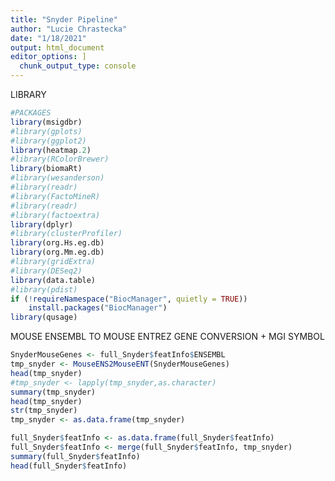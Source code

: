 ```yaml
---
title: "Snyder Pipeline"
author: "Lucie Chrastecka"
date: "1/18/2021"
output: html_document
editor_options: ]
  chunk_output_type: console
---
```


LIBRARY
```r
#PACKAGES
library(msigdbr)
#library(gplots)
#library(ggplot2)
library(heatmap.2)
#library(RColorBrewer)
library(biomaRt)
#library(wesanderson)
#library(readr)
#library(FactoMineR)
#library(readr)
#library(factoextra)
library(dplyr)
#library(clusterProfiler)
library(org.Hs.eg.db)
library(org.Mm.eg.db)
#library(gridExtra)
#library(DESeq2)
library(data.table)
#library(pdist)
if (!requireNamespace("BiocManager", quietly = TRUE))
    install.packages("BiocManager")
library(qusage)
```


<!-- DATA -->
<!-- ```{r} -->

<!-- full_Snyder <- ODIS2::full_Snyder -->
<!-- full_Snyder$ex <- as.matrix(full_Snyder$ex) -->
<!-- snyder_readcounts <- full_Snyder$ex -->

<!-- row.names(snyder_readcounts) <- full_Snyder$featInfo$ENSEMBL -->

<!-- ``` -->


MOUSE ENSEMBL TO MOUSE ENTREZ GENE CONVERSION + MGI SYMBOL
```r

SnyderMouseGenes <- full_Snyder$featInfo$ENSEMBL
tmp_snyder <- MouseENS2MouseENT(SnyderMouseGenes)
head(tmp_snyder)
#tmp_snyder <- lapply(tmp_snyder,as.character)
summary(tmp_snyder)
head(tmp_snyder)
str(tmp_snyder)
tmp_snyder <- as.data.frame(tmp_snyder)

full_Snyder$featInfo <- as.data.frame(full_Snyder$featInfo)
full_Snyder$featInfo <- merge(full_Snyder$featInfo, tmp_snyder)
summary(full_Snyder$featInfo)
head(full_Snyder$featInfo)
```


<!-- #DESEQ2  -->
<!-- ```{r} -->

<!-- deseq_2 <- runDESeq2_indFilterActive(snyder_readcounts, full_Snyder$sampInfo$`hnf4a status`) -->
<!-- print(summary(deseq_2)) -->
<!-- df1 <- as.data.frame(deseq_2$test) -->
<!-- df1 <- df1[-c(0, 1, 3:4, 6)] -->
<!-- df1 <- tibble::rownames_to_column(df1, "GeneID") -->
<!-- colnames(df1)[3] <- "deseq2" -->

<!-- deseq_2_cooks_off <- runDESeq2_indFilterDeactiveCooksOff(snyder_readcounts, full_Snyder$sampInfo$`hnf4a status`) -->
<!-- print(summary(deseq_2_cooks_off)) -->
<!-- df2 <- as.data.frame(deseq_2_cooks_off$test) -->
<!-- df2 <- df2[-c(0, 1:4)] -->
<!-- df2 <- df2[-c(0, 2)] -->
<!-- df2 <- tibble::rownames_to_column(df2, "GeneID") -->
<!-- colnames(df2)[2] <- "deseq2 cooks off" -->


<!-- #ALL Snyder_DESEQ SUMMARY TABLE -->

<!-- Snyder_DESEQ <- merge(df1, df2, by = "GeneID") -->
<!-- names(Snyder_DESEQ)[names(Snyder_DESEQ)=="GeneID"] <- "ENSEMBL" -->
<!-- Snyder_DESEQ <- merge(Snyder_DESEQ, full_Snyder$featInfo) -->
<!-- head(Snyder_DESEQ) -->

<!-- saveRDS(Snyder_DESEQ, "./Snyder_DESEQ.rds") -->
<!-- #REPEAT FOR OTHER DE METHODS AND BUILD A MATRIX -->
<!-- #RIGHT NOW I ONLY HAVE DESEQ BUT IN THE FUTURE MATRIX WILL HAVE ALL DE METHODS NOT JUST DESEQ -->
<!-- ``` -->


<!-- #DESEQ2 ONLY ORGANOIDS -->
<!-- ```{r} -->

<!-- #TRIMMING ONLY ORGANOIDS -->
<!-- idx = which(full_Snyder$sampInfo$tissue == "organoid") -->
<!-- snyder_readcounts_org = full_Snyder$ex[,idx] -->
<!-- str(snyder_readcounts_org) -->
<!-- head(snyder_readcounts_org) -->

<!-- snyder_samps_org = full_Snyder$sampInfo[idx,] -->
<!-- str(snyder_samps_org) -->
<!-- head(snyder_samps_org) -->

<!-- rownames(snyder_readcounts_org) = make.names(rownames(snyder_readcounts_org), unique=TRUE) -->


<!-- #DESEQ2 -->

<!-- deseq_2 <- runDESeq2_indFilterActive(snyder_readcounts_org, snyder_samps_org$`hnf4a status`) -->
<!-- print(summary(deseq_2)) -->
<!-- df1 <- as.data.frame(deseq_2$test) -->
<!-- df1 <- df1[-c(0, 1, 3:4, 6)] -->
<!-- df1 <- tibble::rownames_to_column(df1, "GeneID") -->
<!-- colnames(df1)[3] <- "deseq2" -->

<!-- deseq_2_cooks_off <- runDESeq2_indFilterDeactiveCooksOff(snyder_readcounts_org, snyder_samps_org$`hnf4a status`) -->
<!-- print(summary(deseq_2_cooks_off)) -->
<!-- df2 <- as.data.frame(deseq_2_cooks_off$test) -->
<!-- df2 <- df2[-c(0, 1:4)] -->
<!-- df2 <- df2[-c(0, 2)] -->
<!-- df2 <- tibble::rownames_to_column(df2, "GeneID") -->
<!-- colnames(df2)[2] <- "deseq2 cooks off" -->

<!-- #ALL Snyder_DESEQ_org SUMMARY TABLE -->

<!-- Snyder_DESEQ_org <- merge(df1, df2, by = "GeneID") -->
<!-- names(Snyder_DESEQ_org)[names(Snyder_DESEQ_org)=="GeneID"] <- "ENSEMBL" -->
<!-- Snyder_DESEQ_org <- merge(Snyder_DESEQ_org, full_Snyder$featInfo) -->
<!-- head(Snyder_DESEQ_org) -->

<!-- saveRDS(Snyder_DESEQ_org, "./Snyder_DESEQ_org.rds") -->
<!-- ``` -->


<!-- LOADING IN MATRIXES -->
<!-- ```{r} -->

<!-- Snyder_DESEQ_ORG_matrix <- readRDS("./Snyder_DESEQ_org.rds") -->
<!-- Snyder_DESEQ_matrix <- readRDS("./Snyder_DESEQ.rds") -->

<!-- head(Snyder_DESEQ_matrix) -->
<!-- head(Snyder_DESEQ_ORG_matrix) -->
<!-- ``` -->


<!-- ALL MY SETS + CONVERSION OF LIST OF SENTS INTO .GMT FILES -->
<!-- ```{r} -->

<!-- C1_df = msigdbr(species = "Mus musculus", category = "C1", subcategory = "") -->
<!-- C2_df = msigdbr(species = "Mus musculus", category = "C2", subcategory = "CGP") -->
<!-- C2KEGG_df = msigdbr(species = "Mus musculus", category = "C2", subcategory = "CP:KEGG") -->
<!-- C3_df = msigdbr(species = "Mus musculus", category = "C3", subcategory = "MIR:MIRDB") -->
<!-- C4_df = msigdbr(species = "Mus musculus", category = "C4", subcategory = "CGN") -->
<!-- C5_df = msigdbr(species = "Mus musculus", category = "C5", subcategory = "BP") -->
<!-- C6_df = msigdbr(species = "Mus musculus", category = "C6", subcategory = "") -->
<!-- C7_df = msigdbr(species = "Mus musculus", category = "C7", subcategory = "IMMUNESIGDB") -->
<!-- C8_df = msigdbr(species = "Mus musculus", category = "H", subcategory = "") -->

<!-- list_of_sets = list(C1 = C1_df, -->
<!--                     C2 = C2_df, -->
<!--                     C2_KEGG = C2KEGG_df, -->
<!--                     C3 = C3_df, -->
<!--                     C4 = C4_df, -->
<!--                     C5 = C5_df, -->
<!--                     C6 = C6_df, -->
<!--                     C7 = C7_df, -->
<!--                     C8 = C8_df) -->

<!-- list_of_gmt_files <- convert_msigdbr_obj_to_gmt_file(list_of_sets) -->
<!-- ``` -->


<!-- GSEA -->
<!-- ```{r} -->

<!-- snyder_outputs <- list() -->

<!-- for(Y in list(list("Snyder_All" = Snyder_DESEQ_matrix), -->
<!--               list("Snyder_Org" = Snyder_DESEQ_ORG_matrix)) -->
<!-- ){ -->
<!--   X = Y[[1]] -->
<!--   p <- X$deseq2 -->
<!--   fc <- X$log2FoldChange       -->
<!--   entrezid <- X$ENTREZID -->

<!--   snyder_gene_list <- (1 - p) *sign(fc)  -->
<!--   names(snyder_gene_list) <- as.character(entrezid) -->

<!--   snyder_gene_list = sort(snyder_gene_list, decreasing = TRUE) -->
<!--   snyder_gene_list = snyder_gene_list[!duplicated(names(snyder_gene_list))] -->
<!--   head(snyder_gene_list, n = 5) -->

<!--   for(i in list_of_gmt_files){ -->
<!--     print(i) -->
<!--     res <- ODISGSEA(gene_list = snyder_gene_list, theGoFile = i, pval = 0.05) -->
<!--     snyder_outputs[[names(Y)]][[i]] <- res ## need to structure outputs correctly -->
<!--   } -->
<!--   snyder_outputs[[names(Y)]]$orig_matrix <- X[]   -->
<!-- } -->

<!-- summary(snyder_outputs) -->
<!-- summary(snyder_outputs$Snyder_Org) -->
<!-- summary(snyder_outputs$Snyder_Org$orig_matrix) -->
<!-- head(snyder_outputs$Snyder_Org$orig_matrix$deseq2) -->

<!-- saveRDS(snyder_outputs, "./gsea_snyder_outputs.rds") -->
<!-- ``` -->

<!-- GENE VS GENE SET HEATMAPS -->
<!-- ```{r} -->
<!-- res_snyd <- readRDS("./gsea_snyder_outputs.rds") -->
<!-- ODIS.Heatmaps(res_snyd) -->
<!-- ``` -->
